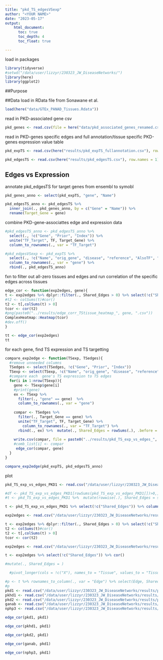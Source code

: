 ```yaml
---
title: "pkd_TS_edgesVSexp"
author: "<YOUR NAME>"
date: "2023-05-17"
output:
    html_document:
      toc: true
      toc_depth: 4
      toc_float: true

---
```

load in packages
```r
library(tidyverse)
#setwd("/data/user/lizzyr/230323_JW_DiseaseNetworks/")
library(here)
library(ggplot2)
```

##Purpose  

##Data
load in RData file from Sonawane et al.
```r
load(here("data/GTEx_PANAD_Tissues.Rdata"))
```

read in PKD-associated gene csv
```r
pkd_genes <- read.csv(file = here("data/pkd_associated_genes_renamed.csv"), row.names = 1)  
```

 read in PKD-genes specific edges and full annotation/tissue specific PKD-genes expression value table
```r

pkd_expTS <- read.csv(here("results/pkd_expTS_fullannotation.csv"), row.names = 1)

pkd_edgesTS <- read.csv(here("results/pkd_edgesTS.csv"), row.names = 1)
```


## Edges vs Expression
annotate pkd_edgesTS for target genes from ensembl to symobl
```r
pkd_genes_anno <- select(pkd_expTS, "gene", "Name")

pkd_edgesTS_anno <- pkd_edgesTS %>%
  inner_join(., pkd_genes_anno, by = c("Gene" = "Name")) %>% 
  rename(Target_Gene = gene)
```

combine PKD-gene-associattes edge and expression data
```r
#pkd_edgesTS_anno <- pkd_edgesTS_anno %>% 
  select(., !c("Gene", "Prior", "Index")) %>% 
  unite("TF_Target", TF, Target_Gene) %>% 
  column_to_rownames(., var = "TF_Target")

#pkd_edgesVSexp <- pkd_expTS %>% 
  select(., !c("Name", "orig_gene", "disease", "reference", "AlsoTF", "Multiplicity")) %>%
  column_to_rownames(., var = "gene") %>% 
  rbind(., pkd_edgesTS_anno)
```

fxn to filter out all-zero tissues and edges and run correlation of the specific edges across tissues
```r
edge_cor <- function(exp2edges, gene){
t <- exp2edges %>% dplyr::filter(., Shared_Edges > 0) %>% select(!c("Shared_Edges")) #%>%
#t2 <- colSums(t)#cor()
t2 <- t[,colSums(t) > 0]
tcor <- cor(t2)
#png(paste0("../results/edge_corr_TStissue_heatmap_", gene, ".csv"))
ComplexHeatmap::Heatmap(tcor)
#dev.off()
}

tt <- edge_cor(exp2edges)
tt
```

for each gene, find TS expression and TS targetting
```r
compare_exp2edge <- function(TSexp, TSedges){
  #remove unneeded columns
  TSedges <- select(TSedges, !c("Gene", "Prior", "Index"))
  TSexp <- select(TSexp, !c("Name", "orig_gene", "disease", "reference", "AlsoTF", "Multiplicity"))
  #compare each  gene's TS expression to TS edges
  for(i in 1:nrow(TSexp)){
    gene <- TSexp$gene[i]
    #print(gene)
    ex <- TSexp %>% 
      filter(., "gene" == gene)  %>%
      column_to_rownames(., var = "gene")
    
    compar <- TSedges %>% 
      filter(., Target_Gene == gene) %>% 
      unite("TF_Target", TF, Target_Gene) %>% 
        column_to_rownames(., var = "TF_Target") %>% 
      rbind(., ex) %>%  mutate(., Shared_Edges = rowSums(.), .before = 1) %>% arrange(., desc(Shared_Edges))
      
    write.csv(compar, file = paste0("../results/pkd_TS_exp_vs_edges_", gene, ".csv"))
    #comb_list[i] <- compar
     edge_cor(compar, gene)
  }
}

compare_exp2edge(pkd_expTS, pkd_edgesTS_anno)
```

plot
```r
pkd_TS_exp_vs_edges_PKD1 <- read.csv("/data/user/lizzyr/230323_JW_DiseaseNetworks/results/pkd_TS_exp_vs_edges_PKD1.csv", row.names = 1)

#df <- pkd_TS_exp_vs_edges_PKD1[rowSums(pkd_TS_exp_vs_edges_PKD1[])>0,]
#t <- pkd_TS_exp_vs_edges_PKD1 %>%  mutate(rowwise(.), Shared_Edges = sum(c_across(everything())))

t <- pkd_TS_exp_vs_edges_PKD1 %>% select(!c("Shared_Edges")) %>% column_to_rownames(var = "...1") %>% cor()

exp2edges <- read.csv("/data/user/lizzyr/230323_JW_DiseaseNetworks/results/pkd_TS_exp_vs_edges_PKD2.csv", row.names = 1)

t <- exp2edges %>% dplyr::filter(., Shared_Edges > 0) %>% select(!c("Shared_Edges")) #%>%
t2 <- colSums(t)#cor()
t2 <- t[,colSums(t) > 0]
tcor <- cor(t2)

exp2edges <- read.csv("/data/user/lizzyr/230323_JW_DiseaseNetworks/results/pkd_TS_exp_vs_edges_NPHP3.csv", row.names = 1)

t <- exp2edges %>% select(!c("Shared_Edges")) %>% cor()

#mutate(., Shared_Edges = )

  #pivot_longer(cols = !c("X"), names_to = "Tissue", values_to = "Tissue_Specific") %>% ggplot(., aes(x = Tissue_Specific, y = Tissue)) + geom_dotplot()

#p <- t %>% rownames_to_column(., var = "Edge") %>% select(Edge, Shared_Edges) %>% ggplot(., aes(x #= Edge, y = Shared_Edges)) + geom_dotplot()
#p
pkd1 <- read.csv("/data/user/lizzyr/230323_JW_DiseaseNetworks/results/pkd_TS_exp_vs_edges_PKD1.csv", row.names = 1)
pkhd1 <- read.csv("/data/user/lizzyr/230323_JW_DiseaseNetworks/results/pkd_TS_exp_vs_edges_PKHD1.csv", row.names = 1)
pkd2 <- read.csv("/data/user/lizzyr/230323_JW_DiseaseNetworks/results/pkd_TS_exp_vs_edges_PKD2.csv", row.names = 1)
ganab <- read.csv("/data/user/lizzyr/230323_JW_DiseaseNetworks/results/pkd_TS_exp_vs_edges_GANAB.csv", row.names = 1)
nphp3 <- read.csv("/data/user/lizzyr/230323_JW_DiseaseNetworks/results/pkd_TS_exp_vs_edges_NPHP3.csv", row.names = 1)

edge_cor(pkd1, pkd1)

edge_cor(pkhd1, pkd1)

edge_cor(pkd2, pkd1)

edge_cor(ganab, pkd1)

edge_cor(nphp3, pkd1)
```
